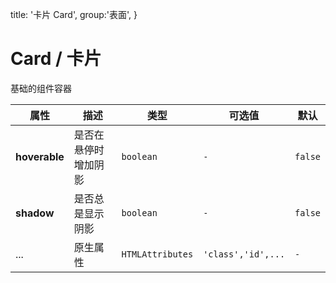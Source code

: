   title: '卡片 Card',
  group:'表面',
}


# Card / 卡片

基础的组件容器

<fe-CodeShow title="默认的" desc="基础的组件容器" name="ex-card-default" />

<fe-CodeShow title="可悬停的" name="ex-card-hoverable" />

<fe-CodeShow title="阴影" desc="给组件容器添加阴影" name="ex-card-shadow"/>

<fe-Attributes>

<fe-AttributesTitle title="Card Props" />

| 属性          | 描述                 | 类型             | 可选值             | 默认    |
| ------------- | -------------------- | ---------------- | ------------------ | ------- |
| **hoverable** | 是否在悬停时增加阴影 | `boolean`        | `-`                | `false` |
| **shadow**    | 是否总是显示阴影     | `boolean`        | `-`                | `false` |
| ...           | 原生属性             | `HTMLAttributes` | `'class','id',...` | `-`     |

</fe-Attributes>
